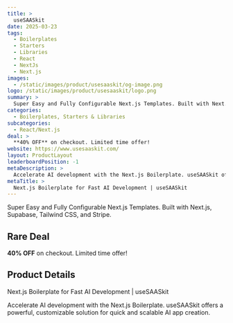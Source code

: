 ```yaml
---
title: >
  useSAASkit
date: 2025-03-23
tags:
  - Boilerplates
  - Starters
  - Libraries
  - React
  - NextJs
  - Next.js
images:
  - /static/images/product/usesaaskit/og-image.png
logo: /static/images/product/usesaaskit/logo.png
summary: >
  Super Easy and Fully Configurable Next.js Templates. Built with Next.js, Supabase, Tailwind CSS, and Stripe.
categories:
  - Boilerplates, Starters & Libraries
subcategories:
  - React/Next.js
deal: >
  **40% OFF** on checkout. Limited time offer!
website: https://www.usesaaskit.com/
layout: ProductLayout
leaderboardPosition: -1
metaDescription: >
  Accelerate AI development with the Next.js Boilerplate. useSAASkit offers a powerful, customizable solution for quick and scalable AI app creation.
metaTitle: >
  Next.js Boilerplate for Fast AI Development | useSAASkit
---
```

Super Easy and Fully Configurable Next.js Templates. Built with Next.js, Supabase, Tailwind CSS, and Stripe.

## Rare Deal

**40% OFF** on checkout. Limited time offer!

## Product Details

Next.js Boilerplate for Fast AI Development | useSAASkit

Accelerate AI development with the Next.js Boilerplate. useSAASkit offers a powerful, customizable solution for quick and scalable AI app creation.
